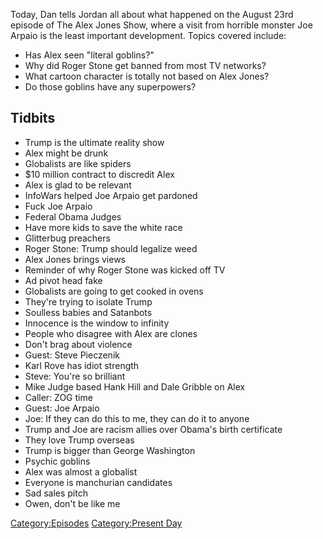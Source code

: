 {{DEFAULTSORT:
    #_EPISODE_0077:August 23, 2017
}}{{Episode
    | title           = August 23, 2017
    | caption         = [https://knowledgefight.libsyn.com/knowledge-fight-august-23-2017 Listen to this episode on Libsyn]
    | episodeNumber   = 77
    | length          = 02:34:33
    | airDate         = August 25, 2017
    | coverageDate    = August 23, 2017
    | episodeType     = [[:Category:Present Day|Present Day]]
    | appearance      = [[Joe Arpaio]], [[Roger Stone]], [[Steve Pieczenik]], [[Karl Rove]], [[Mike Judge]], [[Hank Hill]], [[Dale Gribble]]
    | beverage        = Nice! Black Raspberry Sparkling Water
    | oocDrop         = If that's Alzheimer's, I want some
    | previousEpisode = [[76: October 7-11, 2015]]
    | nextEpisode     = [[78: October 12-15, 2015]]
}}

{{Stub}}

Today, Dan tells Jordan all about what happened on the August 23rd episode of The Alex Jones Show, where a visit from horrible monster Joe Arpaio is the least important development. Topics covered include:

*Has Alex seen "literal goblins?"
*Why did Roger Stone get banned from most TV networks?
*What cartoon character is totally not based on Alex Jones?
*Do those goblins have any superpowers?

==Tidbits==

*Trump is the ultimate reality show
*Alex might be drunk
*Globalists are like spiders
*$10 million contract to discredit Alex
*Alex is glad to be relevant
*InfoWars helped Joe Arpaio get pardoned
*Fuck Joe Arpaio
*Federal Obama Judges
*Have more kids to save the white race
*Glitterbug preachers
*Roger Stone: Trump should legalize weed
*Alex Jones brings views
*Reminder of why Roger Stone was kicked off TV
*Ad pivot head fake
*Globalists are going to get cooked in ovens
*They're trying to isolate Trump
*Soulless babies and Satanbots
*Innocence is the window to infinity
*People who disagree with Alex are clones
*Don't brag about violence
*Guest: Steve Pieczenik
*Karl Rove has idiot strength
*Steve: You're so brilliant
*Mike Judge based Hank Hill and Dale Gribble on Alex
*Caller: ZOG time
*Guest: Joe Arpaio
*Joe: If they can do this to me, they can do it to anyone
*Trump and Joe are racism allies over Obama's birth certificate
*They love Trump overseas
*Trump is bigger than George Washington
*Psychic goblins
*Alex was almost a globalist
*Everyone is manchurian candidates
*Sad sales pitch
*Owen, don't be like me

[[Category:Episodes]]
[[Category:Present Day]]